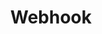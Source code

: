 ---
title: "Webhook"
openapi: "WEBHOOK /plant/webhook"
description: "Be notified when new materials, new suppliers or new stock comes on the market. "
---